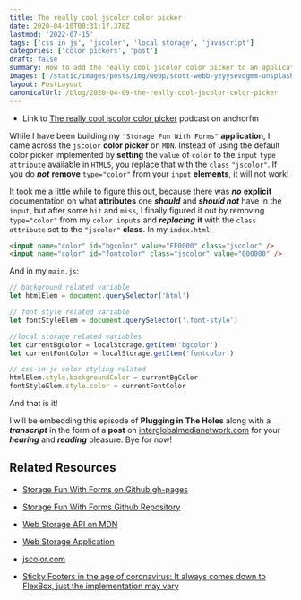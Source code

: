 ```yaml
---
title: The really cool jscolor color picker
date: 2020-04-10T00:31:17.378Z
lastmod: '2022-07-15'
tags: ['css in js', 'jscolor', 'local storage', 'javascript']
categories: ['color pickers', 'post']
draft: false
summary: How to add the really cool jscolor color picker to an application!
images: ['/static/images/posts/img/webp/scott-webb-yzyysevqgmm-unsplash.webp']
layout: PostLayout
canonicalUrl: /blog/2020-04-09-the-really-cool-jscolor-color-picker
---
```


<Unsplash
	src="/static/images/posts/img/webp/scott-webb-yzyysevqgmm-unsplash.webp"
	author="Scott Webb"
	alt="The really cool jscolor color picker"
	srcUrl="https://unsplash.com/photos/YZyYSeVQGmM"
	authorUrl="https://unsplash.com/@scottwebb"
/>

-   Link to
    [The really cool jscolor color picker](https://anchor.fm/maria-campbell/episodes/The-really-cool-jscolor-color-picker-ecjm5l)
    podcast on anchorfm

While I have been building my `"Storage Fun With Forms"` **application**, I came
across the `jscolor` **color picker** on `MDN`. Instead of using the default
color picker implemented by **setting** the `value` of `color` to the `input`
`type attribute` available in `HTML5`, you replace that with the `class`
`"jscolor"`. If you do **_not_** **remove** `type="color"` from your `input`
**elements**, it will not work!

It took me a little while to figure this out, because there was **_no_**
**explicit** documentation on what **attributes** one **_should_** and **_should
not_** have in the `input`, but after some `hit` and `miss`, I finally figured
it out by removing `type="color"` from my `color inputs` and **_replacing_**
**it** with the `class attribute` set to the `"jscolor"` **class**. In my
`index.html`:

```html
<input name="color" id="bgcolor" value="FF0000" class="jscolor" />
<input name="color" id="fontcolor" class="jscolor" value="000000" />
```

And in my `main.js`:

```js
// background related variable
let htmlElem = document.querySelector('html')

// font style related variable
let fontStyleElem = document.querySelector('.font-style')

//local storage related variables
let currentBgColor = localStorage.getItem('bgcolor')
let currentFontColor = localStorage.getItem('fontcolor')

// css-in-js color styling related
htmlElem.style.backgroundColor = currentBgColor
fontStyleElem.style.color = currentFontColor
```

And that is it!

I will be embedding this episode of **Plugging in The Holes** along with a
**_transcript_** in the form of a **post** on
[interglobalmedianetwork.com](https://www.interglobalmedianetwork.com/) for your
**_hearing_** and **_reading_** pleasure. Bye for now!

## Related Resources

-   [Storage Fun With Forms on Github gh-pages](https://interglobalmedia.github.io/local-storage-session-storage-fun-form/)

-   [Storage Fun With Forms Github Repository](https://github.com/interglobalmedia/local-storage-session-storage-fun-form)

-   [Web Storage API on MDN](https://developer.mozilla.org/en-US/docs/Web/API/Web_Storage_API)

-   [Web Storage Application](https://mdn.github.io/dom-examples/web-storage/)

-   [jscolor.com](http://jscolor.com/)

-   [Sticky Footers in the age of coronavirus: It always comes down to FlexBox, just the implementation may vary](https://www.interglobalmedianetwork.com/blog/2020-04-09-sticky-footers-in-the-age-of-coronavirus-it-always-comes-down-to-flexbox-just-the-implementation-may-vary/)
